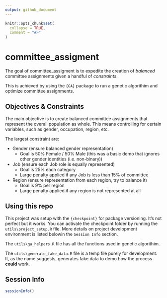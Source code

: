 ```yaml
---
output: github_document
---
```


<!-- README.md is generated from README.Rmd. Please edit that file -->

```r
knitr::opts_chunk$set(
  collapse = TRUE,
  comment = "#>"
)
```

# committee_assigment


The goal of committee_assigment is to expedite the creation of *balanced* committee assignments given a handful of *constraints*.

This is achieved by using the `{GA}` package to run a genetic algorithim and optimize
committee assignments.

## Objectives & Constraints

The main objective is to create balanced committee assignments that represent the 
overall population as whole.  This means controlling for certain variables, such as 
gender, occupation, region, etc.

The largest constraint are:

* Gender (ensure balanced gender representation)
  * Goal is 50% Female /  50% Male (this was a basic demo that ignores other gender identities (i.e. non-binary))
* Job (ensure each Job role is equally represented)
  * Goal is 25% each category
  * Large penalty applied if any Job is less than 15% of committee
* Region (ensure representation from each region, try to balance it)
  * Goal is 9% per region
  * Large penalty applied if any region is not represented at all

## Using this repo

This project was setup with the `{checkpoint}`  for package versioning.  It's not perfect
but it works.  You can activate the checkpoint folder by running the `utils\project_setup.R` file.
More details on project development environment is listed belowin the `Session Info` section.

The `utils\ga_helpers.R` file has all the functions used in genetic algorithim.

The `utils\generate_fake_data.R` file is a temp file purely for development.  It, as
the name suggests, generates fake data to demo how the process **could** work.

## Session Info
```r
sessionInfo()
```


